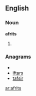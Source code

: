==English==

===Noun===
'''afrits'''

# {{plural of|[[afrit]]}}

===Anagrams===
* {{alphagram|afirst}}
* [[iftars#English|iftars]]
* [[tafsir#English|tafsir]]


[[ar:afrits]]